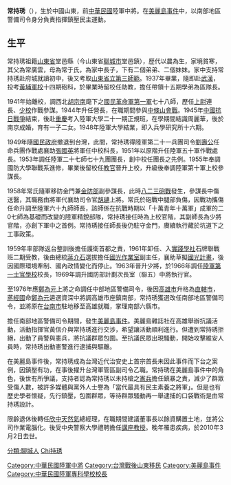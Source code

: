 {{unreferenced|time=2013-12-22T14:38:06+00:00}}
{{Infobox Officeholder
| name = 常持琇
|image= 
|box_width= 
|occupation= 軍人
| period = 20世纪 
|birth_name= 
| sex = 男
| other_names = 張侯服
|birth_date=1920年
|birth_place= {{ROC-1912}}[[山東省_(中華民國)|山東省]]堂邑縣
|death_date= 2010年3月2日
|death_place= {{TWN}}[[台北市|台北市]]
| nationality = {{ROC}}
| residence =
| party = {{KMT}}
| religion =
| spouse =周麗華
| relatives =父 常廣雲<br> 母 常于氏
| educate =山東省立第三師範<br>[[黃埔軍校|黃埔軍校]]十四期砲科<br>陸軍大學二十一期正規班<br>兵學研究院十六期<br>實踐學社石牌聯戰班
| past = 黃埔軍校助教區隊長<br>第一軍78師上尉連長，少校作戰參謀<br>78師營長<br>21兵團作戰處中校科長<br>陸軍五十軍作戰處長<br>陸軍二七師七十九團團長<br>國防大學教官<br>陸軍第十軍上校參謀長<br>金防部副參謀長<br>六十九師師長<br>國光作業室副主任<br>第一士官學校少將校長<br>國防部計劃次長室中將執行官<br>中部地區警備司令<br>南部地區警備司令<br>軍管區副司令<br>欣中天然氣總經理<br>中央警察大學講座教授
| work =中原會戰
| award = 
|allegiance = {{ROC}}
|branch = {{flagicon image|Flag of the Republic of China Army.svg}} [[中華民國陸軍|中華民國陸軍]]
|rank = {{flagicon image|ROCA_Lieutenant_General's_Flag.svg}} [[中將|中將]]
}}
'''常持琇'''（{{bd|1920年||2010年|3月2日|catIdx=Chang常持琇}}），生於中國山東，前[[中華民國|中華民國]]陸軍中將。在[[美麗島事件|美麗島事件]]中，以南部地區警備司令身分負責指揮鎮壓民主運動。

==生平==
常持琇祖籍[[山東省|山東省]]堂邑縣（今山東省[[聊城市|聊城市]]堂邑鎮），歷代以農為生，家境貧寒，其父為常廣雲，母為常于氏，為家中長子，下有二個弟弟、二個妹妹。家中支持常持琇赴府城就讀初中，後又考取[[山東省立第三師範|山東省立第三師範]]。1937年畢業，隨即赴[[武漢|武漢]]，投考[[黃埔軍校|黃埔軍校]]十四期砲科，於畢業時留校任助教，擔任帶領十五期學弟為區隊長。

1941年始離校，調西北[[胡宗南|胡宗南]]麾下之[[國民革命軍第一軍|國民革命軍第一軍]]七十八師，歷任[[上尉|上尉]]連長、[[少校|少校]]作戰參謀。1944年升任營長，在職期間參與[[中條山會戰|中條山會戰]]。1945年[[中國抗日戰爭|中國抗日戰爭]]結束，後赴[[重慶|重慶]]考入陸軍大學二十一期正規班，在學期間結識周麗華，後於南京成婚，育有一子二女。1948年陸軍大學結業，即入兵學研究所十六期。

1949年隨[[國民政府|國民政府]]撤退到台灣，此間，常持琇得陸軍第二十一兵團司令[[劉壽公|劉壽公]]任命兵團作戰處襄助[[張國英|張國英]]將軍任中校科長，1951年以原階升任陸軍五十軍作戰處長。1953年調任陸軍二十七師七十九團團長，創中校任團長之先例。1955年奉調國防大學聯戰系進修，畢業後留校任[[教官|教官]]晉升上校，升級後奉調陸軍第十軍上校參謀長。

1958年常氏隨軍移防金門兼[[金防部|金防部]]副參謀長，此時[[八二三砲戰|八二三砲戰]]發生，參謀長中傷送醫，其職務由將軍代襄助司令官[[胡璉|胡璉]]上將。常氏於砲戰中腿部負傷，因戰功攜傷任命升調至陸軍六十九師師長，該師係在抗戰時期以「十萬青年十萬軍」成軍的二0七師為基礎而改變的陸軍精銳部隊，常持琇接任時為上校官階，其副師長為少將官階，亦創下軍中之首例。常持琇接任師長後仍駐守金門，賡續執行藏於坑道下之工事政策。

1959年率部隊返台整訓後擔任護衛首都之責，1961年卸任、入[[實踐學社|實踐學社]]石牌聯戰班二期受教，後由總統[[蔣介石|蔣介石]]選拔擔任[[國光作業室|國光作業室]]副主任，襄助草擬[[國光計畫|國光計畫]]，後因國際環境牽制、國內政情變化而停止。1963年晉升少將，於1966年調任[[陸軍第一士官學校|陸軍第一士官學校]]校長，1969年調升國防部計劃次長室（聯五）中將執行官。

至1976年應[[鄭為元|鄭為元]]上將之命調任中部地區警備司令，後因[[高雄市|高雄市]]升格為[[直轄市|直轄市]]，[[蔣經國|蔣經國]]命[[鄭為元|鄭為元]]遴選資深中將調高雄市座鎮南部，常持琇獲選改任南部地區警備司令，並將原在[[台南市|台南市]]駐地移至高雄就職，掌理南部六縣市。

擔任南部地區警備司令期間，發生[[美麗島事件|美麗島事件]]。美麗島雜誌社在高雄舉辦抗議活動，活動指揮官黃信介與常持琇進行交涉，希望讓活動順利進行。但遭到常持琇拒絕，出動了員警與憲兵，將抗議群眾包圍。至抗議民眾出現騷動，開始攻擊維安人員時，常持琇出動憲警進行逮捕與驅離。

在美麗島事件後，常持琇成為台灣近代治安史上首宗首長未因此事件而下台之案例，因鎮壓有功，在事後擢升台灣軍管區副司令乙職。常持琇在美麗島事件中的角色，後世有所爭議，支持者認為常持琇以未持槍之[[憲兵|憲兵]]擔任鎮暴之責，減少了群眾受傷人數，被許多媒體與黨外人士譽為「當代最具有民主素養之將軍」。但是也有歷史學者懷疑，先行鎮壓，包圍群眾，等待群眾騷動再一舉逮捕的口袋戰術是由常持琇設計。

限齡退休後轉任[[欣中天然氣|欣中天然氣]]總經理，在職期間建議董事長以餘資購置土地，並將公司作業電腦化。後受中央警察大學禮聘擔任[[講座教授|講座教授]]。晚年罹患疾病，於2010年3月2日去世。

{{DEFAULTSORT:Chang常持琇}}
[[Category:中華民國陸軍中將|Category:中華民國陸軍中將]]
[[分類:聊城人|分類:聊城人]]
[[Category:台灣戰後山東移民|Category:台灣戰後山東移民]]
[[分類:常姓|Chi持琇]]
[[Category:美麗島事件|Category:美麗島事件]]
[[Category:中華民國陸軍專科學校校長|Category:中華民國陸軍專科學校校長]]